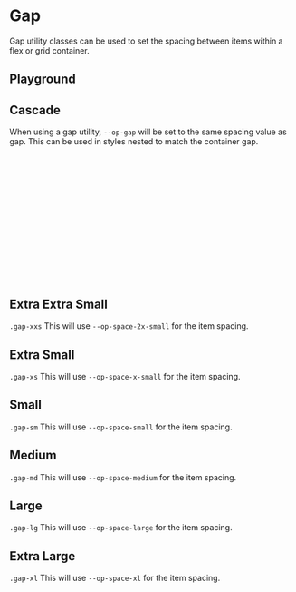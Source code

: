 
<Meta of={GapStories} />

# Gap

<div
  dangerouslySetInnerHTML={{
    __html: createSourceCodeLink({ link: 'core/utilities.css' }).outerHTML,
  }}
></div>

Gap utility classes can be used to set the spacing between items within a flex or grid container.

## Playground

<Canvas of={GapStories.Medium} />
<Controls of={GapStories.Medium} />

## Cascade

When using a gap utility, `--op-gap` will be set to the same spacing value as gap. This can be used in styles nested to match the container gap.

```css
.special-item {
  display: flex;
  gap: var(--op-gap, var(--op-space-sm)); // Include a fallback in case the wrapping gap is missing.
}
```

```html
<div class="flex gap-sm">
  <div>1</div>
  <div>2</div>
  <div class="special-item">
    <div>a</div>
    <div>b</div>
    <div>c</div>
  </div>
  <div>4</div>
</div>
```

## Extra Extra Small

`.gap-xxs` This will use `--op-space-2x-small` for the item spacing.

<Canvas of={GapStories.ExtraExtraSmall} />

## Extra Small

`.gap-xs` This will use `--op-space-x-small` for the item spacing.

<Canvas of={GapStories.ExtraSmall} />

## Small

`.gap-sm` This will use `--op-space-small` for the item spacing.

<Canvas of={GapStories.Small} />

## Medium

`.gap-md` This will use `--op-space-medium` for the item spacing.

<Canvas of={GapStories.Medium} />

## Large

`.gap-lg` This will use `--op-space-large` for the item spacing.

<Canvas of={GapStories.Large} />

## Extra Large

`.gap-xl` This will use `--op-space-xl` for the item spacing.

<Canvas of={GapStories.ExtraLarge} />
